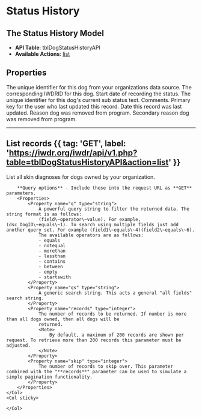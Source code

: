 
# Status History

<AuthChecker />

## The Status History Model
- **API Table**: tblDogStatusHistoryAPI
- **Available Actions**: [list](#list-records)

## Properties

<Properties>
    <Property name="local_dog_id" type="integer" required>
        The unique identifier for this dog from your organizations data source.
    </Property>
    <Property name="dsc_DogID" type="integer" required>
        The corresponding IWDRID for this dog.
    </Property>
    <Property name="dsc_DateBeginNewStatus" type="datetime">
        Start date of recording the status.
    </Property>
    <Property name="dsc_SubStatusCode" type="integer">
        The unique identifier for this dog's current sub status text.
        <SubStatusDataTable />
    </Property>
    <Property name="dsc_Comments" type="string">
        Comments.
    </Property>
    <Property name="dsc_UserIDLast" type="integer">
        Primary key for the user who last updated this record.
    </Property>
    <Property name="dsc_LastUpdated" type="datetime">
        Date this record was last updated.
    </Property>
    <Property name="dog_EndReasonCode" type="integer">
        Reason dog was removed from program.
        <EndReasonCodeDataTable />
    </Property>
    <Property name="dog_EndReasonCodeSecondary" type="integer">
        Secondary reason dog was removed from program.
        <EndReasonCodeDataTable />
    </Property>
</Properties>

---

## List records {{ tag: 'GET', label: 'https://iwdr.org/iwdr/api/v1.php?table=tblDogStatusHistoryAPI&action=list' }}

<Row>
    <Col>
        List all skin diagnoses for dogs owned by your organization.

        **Query options** - Include these into the request URL as **GET** parameters.
        <Properties>
            <Property name="q" type="string">
                A powerful query string to filter the returned data. The string format is as follows:
                (field\~operator\~value). For example, (dsc_DogID\~equals\~1). To search using multiple fields just add another query set. For example (field1\~equals\~4)(field2\~equals\~6).
                The available operators are as follows:
                - equals
                - notequal
                - morethan
                - lessthan
                - contains
                - between
                - empty
                - startswith
            </Property>
            <Property name="qs" type="string">
                A generic search string. This acts a general "all fields" search string.
            </Property>
            <Property name="records" type="integer">
                The number of records to be returned. If number is more than all dogs owned, then all dogs will be
                returned.
                <Note>
                    By default, a maximum of 200 records are shown per request. To retrieve more than 200 records this parameter must be adjusted.
                </Note>
            </Property>
            <Property name="skip" type="integer">
                The number of records to skip over. This parameter combined with the "**records**" parameter can be used to simulate a simple pagination functionality.
            </Property>
        </Properties>
    </Col>
    <Col sticky>

    </Col>
</Row>